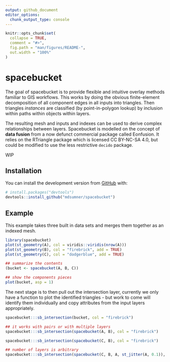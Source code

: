 ```yaml
---
output: github_document
editor_options: 
  chunk_output_type: console
---
```


<!-- README.md is generated from README.Rmd. Please edit that file -->

```r
knitr::opts_chunk$set(
  collapse = TRUE,
  comment = "#>",
  fig.path = "man/figures/README-",
  out.width = "100%"
)
```
# spacebucket

The goal of spacebucket is to provide flexible and intuitive overlay methods familiar 
to GIS workflows. This works by doing the obvious finite-element decomposition of all
component edges in all inputs into triangles. Then triangles *instances* are classified (by point-in-polygon lookup) by inclusion within paths within objects within layers. 

The resulting mesh and inputs and indexes can be used to derive complex relationships between
layers. Spacebucket is modelled on the concept of **data fusion** from a now defunct commercial package called Eonfusion. It relies on the RTriangle package which is licensed CC BY-NC-SA 4.0, but could be modified to use the less restrictive `decido` package. 

WIP

## Installation

You can install the development version from [GitHub](https://github.com/) with:

``` r
# install.packages("devtools")
devtools::install_github("mdsumner/spacebucket")
```

## Example

This example takes three built in data sets and merges them together as an indexed mesh. 

```r
library(spacebucket)
plot(st_geometry(A), col = viridis::viridis(nrow(A)))
plot(st_geometry(B), col = "firebrick", add = TRUE)
plot(st_geometry(C), col = "dodgerblue", add = TRUE)

## summarize the contents
(bucket <- spacebucket(A, B, C))

## show the components pieces
plot(bucket, asp = 1)
```

The next stage is to then pull out the intersection layer, currently we only have a function
to plot the identified triangles - but work to come will identify them individually and copy attributes from the input layers appropriately. 

```r
spacebucket:::sb_intersection(bucket, col = "firebrick")

## it works with pairs or with multiple layers
spacebucket:::sb_intersection(spacebucket(A, B), col = "firebrick")

spacebucket:::sb_intersection(spacebucket(C, B), col = "firebrick")

## number of layers is arbitrary
spacebucket:::sb_intersection(spacebucket(C, B, A, st_jitter(A, 0.1)), col = "firebrick")


```


